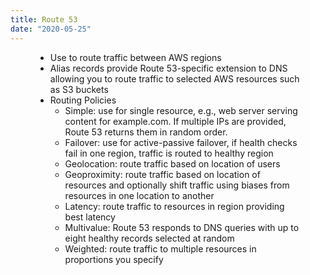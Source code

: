 ```yaml
---
title: Route 53
date: "2020-05-25"
---
```


<Figure caption="" id="aws-network" />

- Use to route traffic between AWS regions
- Alias records provide Route 53-specific extension to DNS allowing you to route traffic to selected AWS resources such as S3 buckets
- Routing Policies
  - Simple: use for single resource, e.g., web server serving content for example.com. If multiple IPs are provided, Route 53 returns them in random order.
  - Failover: use for active-passive failover, if health checks fail in one region, traffic is routed to healthy region
  - Geolocation: route traffic based on location of users
  - Geoproximity: route traffic based on location of resources and optionally shift traffic using biases from resources in one location to another
  - Latency: route traffic to resources in region providing best latency
  - Multivalue: Route 53 responds to DNS queries with up to eight healthy records selected at random
  - Weighted: route traffic to multiple resources in proportions you specify
